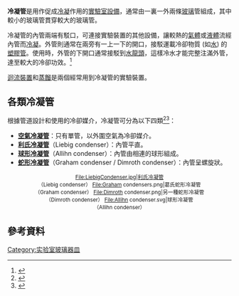 {{NoteTA
|1=zh-tw:李必氏;zh-hk:利氏;zh-cn:利氏;
}}
{{Otheruses|冷凝器|subject=在實驗室使用的冷凝設備|other=在電器或其他機械中使用的冷凝設備}}

'''冷凝管'''是用作促成[[冷凝|冷凝]]作用的[[實驗室設備|實驗室設備]]，通常由一裏一外兩條[[玻璃|玻璃]]管組成，其中較小的玻璃管貫穿較大的玻璃管。

冷凝管的內管兩端有駁口，可連接實驗裝置的其他設備，讓較熱的[[氣體|氣體]]或[[液體|液體]]流經內管而[[冷凝|冷凝]]。外管則通常在兩旁有一上一下的開口，接駁運載冷卻物質 (如[[水|水]]) 的[[塑膠管|塑膠管]]。使用時，外管的下開口通常接駁到[[水龍頭|水龍頭]]，這樣冷水才能完整注滿外管，達至較大的冷卻功效。<ref name="NSYSU">{{cite web| language=zh-tw| publisher=| title=冷凝管| url=http://www2.nsysu.edu.tw/sysuchem/expt/reac/condenser.htm| author=台灣[[國立中山大學|國立中山大學]]化學系| date=| accessdate=2008年3月1日| deadurl=yes| archiveurl=https://web.archive.org/web/20080218091349/http://www2.nsysu.edu.tw/sysuchem/expt/reac/condenser.htm| archivedate=2008年2月18日}}</ref>

[[回流_(實驗裝置)|迴流裝置]]和[[蒸餾|蒸餾]]是兩個經常用到冷凝管的實驗裝置。

==各類冷凝管==
根據管道設計和使用的冷卻媒介，冷凝管可分為以下四類<ref name="instrument">{{cite web | language=zh-cn | publisher=仪器信息网 | title=实验仪器中英文对照 | url=http://www.instrument.com.cn/bbs/shtml/20071206/1083540/ | author= | date=2007年12月6日 | accessdate=2008年3月1日 }}{{Dead link|date=2018年12月 |bot=InternetArchiveBot |fix-attempted=yes }}</ref><ref name="gaoer">{{cite web | language=zh-hk | publisher=中國內地化學資源網 | title=儀器名稱對照表 | url=http://resources.edb.gov.hk/chemistry/gaoer/html/main2.html | author=南海市昭信科技資訊有限公司 | date= | accessdate=2008年3月1日 | archive-date=2015年2月2日 | archive-url=https://web.archive.org/web/20150202015635/http://resources.edb.gov.hk/chemistry/gaoer/html/main2.html | dead-url=no }}</ref>：
* '''[[空氣冷凝管|空氣冷凝管]]'''：只有單管，以外圍空氣為冷卻媒介。
* '''[[利氏冷凝管|利氏冷凝管]]'''（Liebig condenser）：內管平直。
* '''[[球形冷凝管|球形冷凝管]]'''（Allihn condenser）：內管由相連的球形組成。
* '''[[蛇形冷凝管|蛇形冷凝管]]'''（Graham condenser / Dimroth condenser）：內管呈螺旋狀。

<div align="center" style="font-size:smaller;">
<gallery>
File:LiebigCondenser.jpg|利氏冷凝管<br />（Liebig condenser）
File:Graham condensers.png|葛氏蛇形冷凝管<br />（Graham condenser）
File:Dimroth condenser.png|另一種蛇形冷凝管<br />（Dimroth condenser）
File:Allihn condenser.svg|球形冷凝管<br />（Allihn condenser）
</gallery>
</div>

==參考資料==
<div style="font-size:smaller;"><references /></div>


{{實驗室設備}}

[[Category:实验室玻璃器皿|Category:实验室玻璃器皿]]